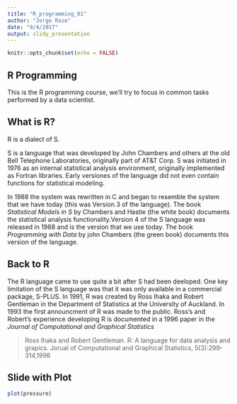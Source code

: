 ```yaml
---
title: "R_programming_01"
author: "Jorge Raze"
date: "9/4/2017"
output: slidy_presentation
---
```


```r
knitr::opts_chunk$set(echo = FALSE)
```

## R Programming

This is the R programming course, we'll try to focus in common tasks performed by a data scientist.

## What is R?

R is a dialect of S.

S is a language that was developed by John Chambers and others at the old Bell Telephone Laboratories, originally part of AT&T Corp. S was initiated in 1976 as an internal statistical analysis environment, originally implemented as Fortran libraries. Early versiones of the language did not even contain functions for statistical modeling.

In 1988 the system was rewritten in C and began to resemble the system that we have today (this was Version 3 of the language). The book *Statistical Models in S* by Chambers and Hastie (the white book) documents the statistical analysis functionality.Version 4 of the S language was released in 1988 and is the version that we use today. The book *Programming with Data* by john Chambers (the green book) documents this version of the language.

## Back to R

The R language came to use quite a bit after S had been deeloped. One key limitation of the S language was that it was only available in a commercial package, S-PLUS. In 1991, R was created by Ross Ihaka and Robert Gentleman in the Department of Statistics at the University of Auckland. In 1993 the first announcment of R was made to the public. Ross's and Robert's experience developing R is documented in a 1996 paper in the *Journal of Computational and Graphical Statistics*

> Ross Ihaka and Robert Gentleman. R: A language for data analysis and grapics. Jorual of Computational and Graphical Statistics, 5(3):299-314,1996

## Slide with Plot

```r
plot(pressure)
```

